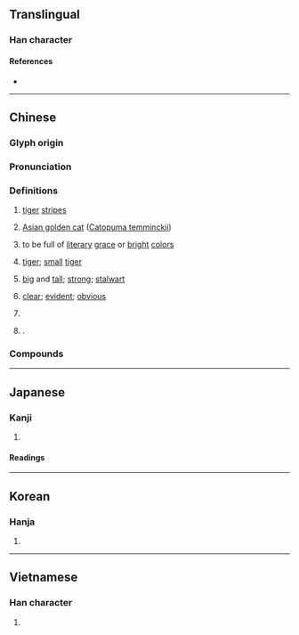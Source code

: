 {{character info}}
==Translingual==

===Han character===
{{Han char|rn=59|rad=彡|as=08|sn=11|four=22212|canj=YNHHH,YUHHH|ids=⿺虎彡}}

====References====
* {{Han ref|kx=0363.220|dkj=09993|dj=0683.010|hdz=42820.110|uh=5F6A|ud=24426|bh=B343|bd=45891}}

----

==Chinese==
{{zh-forms}}

===Glyph origin===
{{Han etym}}

===Pronunciation===
{{zh-pron
|m=biāo
|m-s=
|c=biu1
|c-t=
|g=
|h=pfs=pêu
|j=
|mb=
|md=biĕu
|mn=ml:piau/piu/twv:phiu
|mn_note=piau - literary; piu/phiu - vernacular
|mn-t=biu1
|w=
|x=
|mc=y
|oc=y
|cat=n,v,a,cl,pn
}}

===Definitions===
{{zh-hanzi}}

# {{zh-hg}} [[tiger]] [[stripe]]s
# {{zh-hg}} [[Asian golden cat]] ([[Catopuma temminckii]])
# {{lb|zh|literary|by extension}} to be full of [[literary]] [[grace]] or [[bright]] [[color]]s
# {{lb|zh|literary}} [[tiger]]; [[small]] [[tiger]]
# {{lb|zh|figuratively|of a [[person]]}} [[big]] and [[tall]]; [[strong]]; [[stalwart]]
# {{lb|zh|literary}} [[clear]]; [[evident]]; [[obvious]]
# {{zh-classifier|[[detachment]] of [[troop]]s}}
# {{surname|zh}}.

===Compounds===
{{zh-der|一彪|半彪子|彪悍|彪身|彪個子|彪休|彪壯|彪子|彪形|彪形大漢|彪炳|彪炳千古|彪換|彪蒙|虎彪彪|彪腹狼腰|彪彪麵|彪家廟}}

----

==Japanese==

===Kanji===
{{ja-kanji|grade=|rs=彡08}}

# {{rfdef|ja|sort=彡08}}

====Readings====
{{ja-readings
|goon=ひゅう<ひう
|kanon=ひゅう<ひう
|kanyoon=ひょう<へう
|kun=あや-
|nanori=つよし, たけき, かおる, あきら, とら, たけし
}}

----

==Korean==

===Hanja===
{{ko-hanja|hangeul=표|eumhun=|rv=pyo|mr=p'yo|y=phyo}}

# {{rfdef|ko|sort=彡08}}

----

==Vietnamese==

===Han character===
{{vi-readings|reading=bưu|rs=彡08}}

# {{rfdef|vi}}